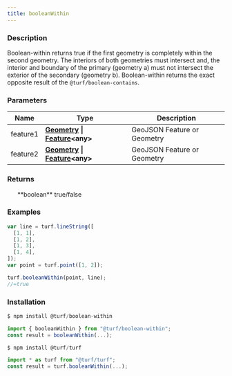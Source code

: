 ```yaml
---
title: booleanWithin
---
```



### Description

Boolean-within returns true if the first geometry is completely within the second geometry.
The interiors of both geometries must intersect and, the interior and boundary of the primary (geometry a)
must not intersect the exterior of the secondary (geometry b).
Boolean-within returns the exact opposite result of the `@turf/boolean-contains`.

### Parameters

| Name     | Type                                                                                                                                 | Description                 |
| -------- | ------------------------------------------------------------------------------------------------------------------------------------ | --------------------------- |
| feature1 | **[Geometry](https://tools.ietf.org/html/rfc7946#section-3.1) \| [Feature](https://tools.ietf.org/html/rfc7946#section-3.2)\<any\>** | GeoJSON Feature or Geometry |
| feature2 | **[Geometry](https://tools.ietf.org/html/rfc7946#section-3.1) \| [Feature](https://tools.ietf.org/html/rfc7946#section-3.2)\<any\>** | GeoJSON Feature or Geometry |

### Returns

<ul>
  **boolean** true/false

</ul>

### Examples

```javascript
var line = turf.lineString([
  [1, 1],
  [1, 2],
  [1, 3],
  [1, 4],
]);
var point = turf.point([1, 2]);

turf.booleanWithin(point, line);
//=true
```

### Installation

```javascript
$ npm install @turf/boolean-within

import { booleanWithin } from "@turf/boolean-within";
const result = booleanWithin(...);
```

```javascript
$ npm install @turf/turf

import * as turf from "@turf/turf";
const result = turf.booleanWithin(...);
```
